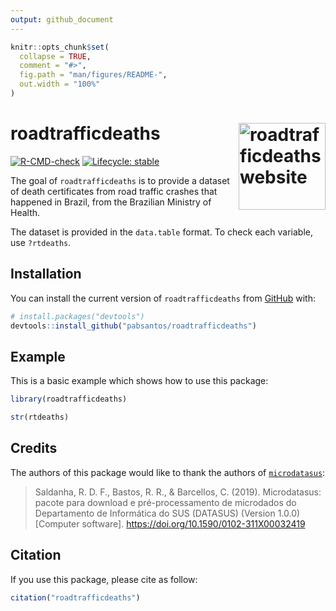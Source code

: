 ```yaml
---
output: github_document
---
```


<!-- README.md is generated from README.Rmd. Please edit that file -->

```r
knitr::opts_chunk$set(
  collapse = TRUE,
  comment = "#>",
  fig.path = "man/figures/README-",
  out.width = "100%"
)
```

# roadtrafficdeaths <a href="https://pabsantos.github.io/roadtrafficdeaths/"><img src="man/figures/logo.png" align="right" height="139" alt="roadtrafficdeaths website" /></a>

<!-- badges: start -->

[![R-CMD-check](https://github.com/pabsantos/roadtrafficdeaths/actions/workflows/R-CMD-check.yaml/badge.svg)](https://github.com/pabsantos/roadtrafficdeaths/actions/workflows/R-CMD-check.yaml)
[![Lifecycle: stable](https://img.shields.io/badge/lifecycle-stable-brightgreen.svg)](https://lifecycle.r-lib.org/articles/stages.html#stable)
<!-- badges: end -->

The goal of `roadtrafficdeaths` is to provide a dataset of death certificates from road traffic crashes that happened in Brazil, from the Brazilian Ministry of Health.

The dataset is provided in the `data.table` format. To check each variable, use `?rtdeaths`.

## Installation

You can install the current version of `roadtrafficdeaths` from [GitHub](https://github.com/) with:

``` r
# install.packages("devtools")
devtools::install_github("pabsantos/roadtrafficdeaths")
```

## Example

This is a basic example which shows how to use this package:

```r
library(roadtrafficdeaths)

str(rtdeaths)
```

## Credits

The authors of this package would like to thank the authors of [`microdatasus`](https://github.com/rfsaldanha/microdatasus):

> Saldanha, R. D. F., Bastos, R. R., & Barcellos, C. (2019). Microdatasus: pacote para download e pré-processamento de microdados do Departamento de Informática do SUS (DATASUS) (Version 1.0.0) [Computer software]. <https://doi.org/10.1590/0102-311X00032419>

## Citation

If you use this package, please cite as follow:

```r
citation("roadtrafficdeaths")
```
